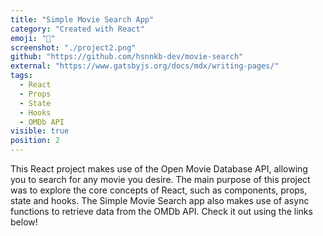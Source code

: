 ```yaml
---
title: "Simple Movie Search App"
category: "Created with React"
emoji: "🎥"
screenshot: "./project2.png"
github: "https://github.com/hsnnkb-dev/movie-search"
external: "https://www.gatsbyjs.org/docs/mdx/writing-pages/"
tags:
  - React
  - Props
  - State
  - Hooks
  - OMDb API
visible: true
position: 2
---
```


This React project makes use of the Open Movie Database API, allowing you to search for any movie you desire.
The main purpose of this project was to explore the core concepts of React, such as components, props, state and hooks. 
The Simple Movie Search app also makes use of async functions to retrieve data from the OMDb API.
Check it out using the links below!

